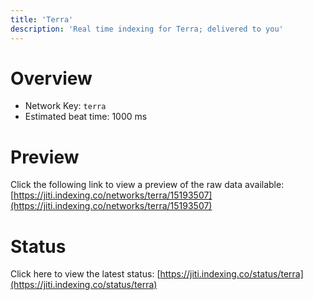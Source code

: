 ```yaml
---
title: 'Terra'
description: 'Real time indexing for Terra; delivered to you'
---
```


# Overview
- Network Key: `terra`
- Estimated beat time: 1000 ms

# Preview
Click the following link to view a preview of the raw data available: [https://jiti.indexing.co/networks/terra/15193507](https://jiti.indexing.co/networks/terra/15193507)

# Status
Click here to view the latest status: [https://jiti.indexing.co/status/terra](https://jiti.indexing.co/status/terra)
